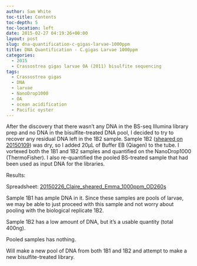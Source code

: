 ```yaml
---
author: Sam White
toc-title: Contents
toc-depth: 5
toc-location: left
date: 2015-02-27 04:19:26+00:00
layout: post
slug: dna-quantification-c-gigas-larvae-1000ppm
title: DNA Quantification - C.gigas Larvae 1000ppm
categories:
  - 2015
  - Crassostrea gigas larvae OA (2011) bisulfite sequencing
tags:
  - Crassostrea gigas
  - DNA
  - larvae
  - NanoDrop1000
  - OA
  - ocean acidification
  - Pacific oyster
---
```


After the discovery that there wasn't any DNA in the BS-seq Illumina library prep and no DNA in the bisulfite-treated DNA pool, I decided to try to recover any residual DNA left in the 1B2 sample. Sample 1B2 ([sheared on 20150109](https://robertslab.github.io/sams-notebook/posts/2015/2015-01-09-dna-isolation-c-gigas-larvae-from-2011-noaa-oa-experiment/)) was dry, so I added 20μL of Buffer EB (Qiagen) to the tube. I vortexed both the 1B1 and 1B2 samples and quantified on the NanoDrop1000 (ThermoFisher). I also re-quantified the pooled BS-treated sample that had been used as input DNA for the libraries.

Results:

Spreadsheet: [20150226_Claire_sheared_Emma_1000ppm_OD260s](https://docs.google.com/spreadsheets/d/1Ao-drpl7f-5HCsDhRtMIvdQws4Gpt2ro-8nEXGZjHeE/edit?usp=sharing)



Sample 1B1 has ample DNA in it. Since these samples are pools of larvae, we may be able to just proceed with this sample and not worry about pooling with the biological replicate 1B2.

Sample 1B2 has a low amount of DNA, but it's a usable quantity (total 400ng).

Pooled samples has nothing.

Will make a new pool of DNA from both 1B1 and 1B2 and attempt to make a new bisulfite-treated library.
